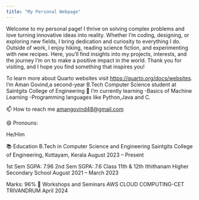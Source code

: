 ```yaml
---
title: "My Personal Webpage"
---
```


Welcome to my personal page! I thrive on solving complex problems and love turning innovative ideas into reality. Whether I'm coding, designing, or exploring new fields, I bring dedication and curiosity to everything I do. Outside of work, I enjoy hiking, reading science fiction, and experimenting with new recipes. Here, you'll find insights into my projects, interests, and the journey I'm on to make a positive impact in the world. Thank you for visiting, and I hope you find something that inspires you!

To learn more about Quarto websites visit <https://quarto.org/docs/websites>.
I'm Aman Govind,a second-year B.Tech Computer Science student at Saintgits College of Engineering
🌱 I’m currently learning -Basics of Machine Learning -Programming languages like Python,Java and C.

📫 How to reach me <amangovind48@gmail.com>

😄 Pronouns:

He/Him


📚 Education
B.Tech in Computer Science and Engineering
Saintgits College of Engineering, Kottayam, Kerala
August 2023 – Present

1st Sem SGPA: 7.96
2nd Sem SGPA: 7.6
Class 11th & 12th
Ithithanam Higher Secondary School August 2021 – March 2023

Marks: 96%
🧠 Workshops and Seminars
AWS CLOUD COMPUTING-CET TRIVANDRUM
April 2024